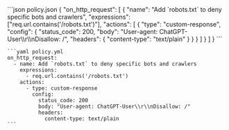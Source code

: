  <CodeGroup>
    ```json policy.json
    {
      "on_http_request": [
        {
          "name": "Add `robots.txt` to deny specific bots and crawlers",
          "expressions": ["req.url.contains('/robots.txt')"],
          "actions": [
            {
              "type": "custom-response",
              "config": {
                "status_code": 200,
                "body": "User-agent: ChatGPT-User\\r\\nDisallow: /",
                "headers": {
                  "content-type": "text/plain"
                }
              }
            }
          ]
        }
      ]
    }
    ```

    ```yaml policy.yml
    on_http_request:
      - name: Add `robots.txt` to deny specific bots and crawlers
        expressions:
          - req.url.contains('/robots.txt')
        actions:
          - type: custom-response
            config:
              status_code: 200
              body: "User-agent: ChatGPT-User\\r\\nDisallow: /"
              headers:
                content-type: text/plain
    ```

  </CodeGroup>

